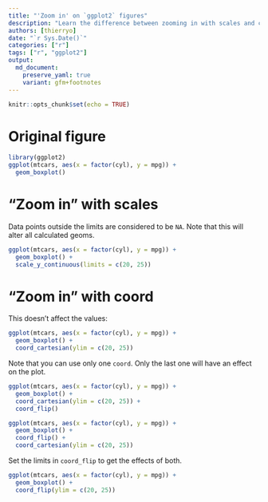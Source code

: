 ```yaml
---
title: "'Zoom in' on `ggplot2` figures"
description: "Learn the difference between zooming in with scales and coordinates."
authors: [thierryo]
date: "`r Sys.Date()`"
categories: ["r"]
tags: ["r", "ggplot2"]
output: 
  md_document:
    preserve_yaml: true
    variant: gfm+footnotes
---
```


```r
knitr::opts_chunk$set(echo = TRUE)
```

# Original figure

```r
library(ggplot2)
ggplot(mtcars, aes(x = factor(cyl), y = mpg)) + 
  geom_boxplot()
```

# "Zoom in" with scales

Data points outside the limits are considered to be `NA`. 
Note that this will alter all calculated geoms.

```r
ggplot(mtcars, aes(x = factor(cyl), y = mpg)) + 
  geom_boxplot() + 
  scale_y_continuous(limits = c(20, 25))
```

# "Zoom in" with coord

This doesn't affect the values:

```r
ggplot(mtcars, aes(x = factor(cyl), y = mpg)) + 
  geom_boxplot() + 
  coord_cartesian(ylim = c(20, 25))
```

Note that you can use only one `coord`. 
Only the last one will have an effect on the plot.

```r
ggplot(mtcars, aes(x = factor(cyl), y = mpg)) + 
  geom_boxplot() + 
  coord_cartesian(ylim = c(20, 25)) + 
  coord_flip()
```


```r
ggplot(mtcars, aes(x = factor(cyl), y = mpg)) + 
  geom_boxplot() + 
  coord_flip() + 
  coord_cartesian(ylim = c(20, 25))
```


Set the limits in `coord_flip` to get the effects of both.

```r
ggplot(mtcars, aes(x = factor(cyl), y = mpg)) + 
  geom_boxplot() + 
  coord_flip(ylim = c(20, 25))
```
